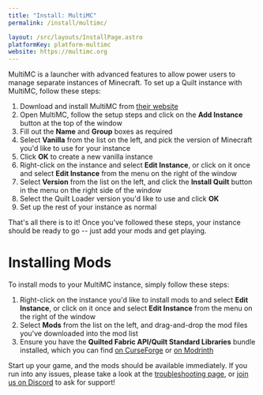 ```yaml
---
title: "Install: MultiMC"
permalink: /install/multimc/

layout: /src/layouts/InstallPage.astro
platformKey: platform-multimc
website: https://multimc.org
---
```


MultiMC is a launcher with advanced features to allow power users to manage separate instances of Minecraft. To set up a Quilt instance with MultiMC, follow these steps:

1. Download and install MultiMC from [their website](https://multimc.org)
2. Open MultiMC, follow the setup steps and click on the **Add Instance** button at the top of the window
3. Fill out the **Name** and **Group** boxes as required
4. Select **Vanilla** from the list on the left, and pick the version of Minecraft you'd like to use for your instance
5. Click **OK** to create a new vanilla instance
6. Right-click on the instance and select **Edit Instance**, or click on it once and select **Edit Instance** from the menu on the right of the window
7. Select **Version** from the list on the left, and click the **Install Quilt** button in the menu on the right side of the window
8. Select the Quilt Loader version you'd like to use and click **OK**
9. Set up the rest of your instance as normal

That's all there is to it! Once you've followed these steps, your instance should be ready to go -- just add your mods and get playing.

# Installing Mods

To install mods to your MultiMC instance, simply follow these steps:

1. Right-click on the instance you'd like to install mods to and select **Edit Instance**, or click on it once and select **Edit Instance** from the menu on the right of the window
2. Select **Mods** from the list on the left, and drag-and-drop the mod files you've downloaded into the mod list
3. Ensure you have the **Quilted Fabric API/Quilt Standard Libraries** bundle installed, which you can find [on CurseForge](https://www.curseforge.com/minecraft/mc-mods/qsl) or [on Modrinth](https://modrinth.com/mod/qsl)

Start up your game, and the mods should be available immediately. If you run into any issues, please take a look at the [troubleshooting page](/en/usage/troubleshooting), or [join us on Discord](https://discord.quiltmc.org) to ask for support!
